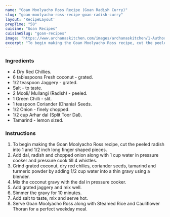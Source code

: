 ---
name: "Goan Moolyacho Ross Recipe (Goan Radish Curry)"
slug: "goan-moolyacho-ross-recipe-goan-radish-curry"
layout: 'RecipeLayout'
prepTime: "50"
cuisine: "Goan Recipes"
cuisineSlug: "goan-recipes"
image: "https://www.archanaskitchen.com/images/archanaskitchen/1-Author/Raksha_Kamat/Goan_Moolyacho_Ross__Goan_Radish_Curry.jpg"
excerpt: "To begin making the Goan Moolyacho Ross recipe, cut the peeled radish into 1 and 12 inch long finger shaped pieces"
---

### Ingredients

- 4 Dry Red Chillies.
- 6 tablespoons Fresh coconut - grated.
- 1/2 teaspoon Jaggery - grated.
- Salt - to taste.
- 2 Mooli/ Mullangi (Radish) - peeled.
- 1 Green Chilli - slit.
- 1 teaspoon Coriander (Dhania) Seeds.
- 1/2 Onion - finely chopped.
- 1/2 cup Arhar dal (Split Toor Dal).
- Tamarind - lemon sized.

### Instructions

1. To begin making the Goan Moolyacho Ross recipe, cut the peeled radish into 1 and 1/2 inch long finger shaped pieces.
1. Add dal, radish and chopped onion along with 1 cup water in pressure cooker and pressure cook till 4 whistles.
1. Grind grated coconut, dry red chilies, coriander seeds, tamarind and turmeric powder by adding 1/2 cup water into a thin gravy using a blender.
1. Mix the coconut gravy with the dal in pressure cooker.
1. Add grated jaggery and mix well.
1. Simmer the gravy for 10 minutes.
1. Add salt to taste, mix and serve hot.
1. Serve Goan Moolyacho Ross along with Steamed Rice and Cauliflower Thoran for a perfect weekday meal.
